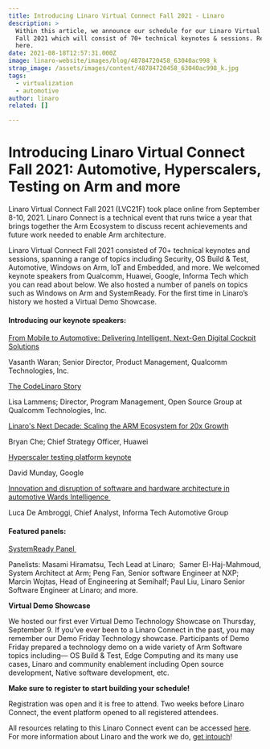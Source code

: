 ```yaml
---
title: Introducing Linaro Virtual Connect Fall 2021 - Linaro
description: >
  Within this article, we announce our schedule for our Linaro Virtual Connect
  Fall 2021 which will consist of 70+ technical keynotes & sessions. Read more
  here.
date: 2021-08-18T12:57:31.000Z
image: linaro-website/images/blog/48784720458_63040ac998_k
strap_image: /assets/images/content/48784720458_63040ac998_k.jpg
tags:
  - virtualization
  - automotive
author: linaro
related: []

---
```


# Introducing Linaro Virtual Connect Fall 2021: Automotive, Hyperscalers, Testing on Arm and more

Linaro Virtual Connect Fall 2021 (LVC21F) took place online from September 8-10, 2021. Linaro Connect is a technical event that runs twice a year that brings together the Arm Ecosystem to discuss recent achievements and future work needed to enable Arm architecture.

Linaro Virtual Connect Fall 2021 consisted of 70+ technical keynotes and sessions, spanning a range of topics including Security, OS Build & Test, Automotive, Windows on Arm, IoT and Embedded, and more. We welcomed keynote speakers from Qualcomm, Huawei, Google, Informa Tech which you can read about below. We also hosted a number of panels on topics such as Windows on Arm and SystemReady. For the first time in Linaro’s history we hosted a Virtual Demo Showcase.

#### Introducing our keynote speakers:

[From Mobile to Automotive: Delivering Intelligent, Next-Gen Digital Cockpit Solutions](https://events.pinetool.ai/2231/#sessions/67121?referrer%5Bpathname%5D=%2Fsessions\&referrer%5Bsearch%5D=\&referrer%5Btitle%5D=Sessions)

Vasanth Waran; Senior Director, Product Management, Qualcomm Technologies, Inc.

[The CodeLinaro Story](https://events.pinetool.ai/2231/#sessions/67122)

Lisa Lammens; Director, Program Management, Open Source Group at Qualcomm Technologies, Inc.

[Linaro's Next Decade: Scaling the ARM Ecosystem for 20x Growth](https://events.pinetool.ai/2231/#sessions/67146?referrer%5Bpathname%5D=%2Fsessions\&referrer%5Bsearch%5D=\&referrer%5Btitle%5D=Sessions)

Bryan Che; Chief Strategy Officer, Huawei

[Hyperscaler testing platform keynote](https://events.pinetool.ai/2231/#sessions/72699?referrer%5Bpathname%5D=%2Fsessions\&referrer%5Bsearch%5D=\&referrer%5Btitle%5D=Sessions)

David Munday, Google

[Innovation and disruption of software and hardware architecture in automotive Wards Intelligence ](https://events.pinetool.ai/2231/#sessions/67170?referrer%5Bpathname%5D=%2Fsessions\&referrer%5Bsearch%5D=\&referrer%5Btitle%5D=Sessions)

Luca De Ambroggi, Chief Analyst, Informa Tech Automotive Group

#### Featured panels:

[SystemReady Panel ](https://events.pinetool.ai/2231/#sessions/67180?referrer%5Bpathname%5D=%2Fsessions\&referrer%5Bsearch%5D=\&referrer%5Btitle%5D=Sessions)

Panelists: Masami Hiramatsu, Tech Lead at Linaro;  Samer El-Haj-Mahmoud, System Architect at Arm; Peng Fan, Senior software Engineer at NXP; Marcin Wojtas, Head of Engineering at Semihalf; Paul Liu, Linaro Senior Software Engineer at Linaro; and more.

**Virtual Demo Showcase**

We hosted our first ever Virtual Demo Technology Showcase on Thursday, September 9. If you’ve ever been to a Linaro Connect in the past, you may remember our Demo Friday Technology showcase. Participants of Demo Friday prepared a technology demo on a wide variety of Arm Software topics including— OS Build & Test, Edge Computing and its many use cases, Linaro and community enablement including Open source development, Native software development, etc.

**Make sure to register to start building your schedule!**

Registration was open and it is free to attend. Two weeks before Linaro Connect, the event platform opened to all registered attendees.

All resources relating to this Linaro Connect event can be accessed [here](https://resources.linaro.org/en/tags/f4f57bc3-0bc0-4229-9cd0-0160f803f36c). For more information about Linaro and the work we do, [get intouch](https://www.linaro.org/contact/)!
